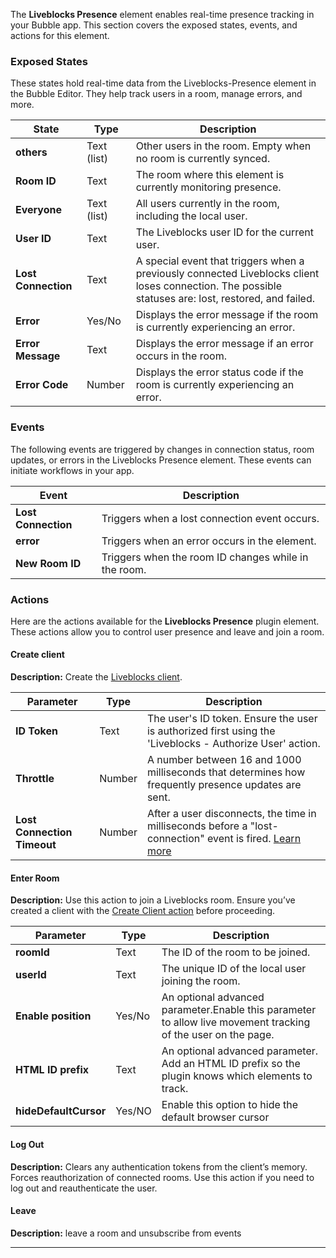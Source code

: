 The **Liveblocks Presence** element enables real-time presence tracking in your Bubble app. This section covers the exposed states, events, and actions for this element.

### Exposed States

These states hold real-time data from the Liveblocks-Presence element in the Bubble Editor. They help track users in a room, manage errors, and more.

| **State**           | **Type**    | **Description**                                                                                                                                      |
| ------------------- | ----------- | ---------------------------------------------------------------------------------------------------------------------------------------------------- |
| **others**          | Text (list) | Other users in the room. Empty when no room is currently synced.                                                                                     |
| **Room ID**         | Text        | The room where this element is currently monitoring presence.                                                                                        |
| **Everyone**        | Text (list) | All users currently in the room, including the local user.                                                                                           |
| **User ID**         | Text        | The Liveblocks user ID for the current user.                                                                                                         |
| **Lost Connection** | Text        | A special event that triggers when a previously connected Liveblocks client loses connection. The possible statuses are: lost, restored, and failed. |
| **Error**           | Yes/No      | Displays the error message if the room is currently experiencing an error.                                                                           |
| **Error Message**   | Text        | Displays the error message if an error occurs in the room.                                                                                           |
| **Error Code**      | Number      | Displays the error status code if the room is currently experiencing an error.                                                                       |

### Events

The following events are triggered by changes in connection status, room updates, or errors in the Liveblocks Presence element. These events can initiate workflows in your app.

| **Event**           | **Description**                                      |
| ------------------- | ---------------------------------------------------- |
| **Lost Connection** | Triggers when a lost connection event occurs.        |
| **error**           | Triggers when an error occurs in the element.        |
| **New Room ID**     | Triggers when the room ID changes while in the room. |

### Actions

Here are the actions available for the **Liveblocks Presence** plugin element. These actions allow you to control user presence and leave and join a room.

#### Create client

**Description:** Create the [Liveblocks client](https://liveblocks.io/docs/api-reference/liveblocks-client#createClient).

| **Parameter**               | **Type** | **Description**                                                                                                                                                                                          |
| --------------------------- | -------- | -------------------------------------------------------------------------------------------------------------------------------------------------------------------------------------------------------- |
| **ID Token**                | Text     | The user's ID token. Ensure the user is authorized first using the 'Liveblocks - Authorize User' action.                                                                                                 |
| **Throttle**                | Number   | A number between 16 and 1000 milliseconds that determines how frequently presence updates are sent.                                                                                                      |
| **Lost Connection Timeout** | Number   | After a user disconnects, the time in milliseconds before a "lost-connection" event is fired. [Learn more](https://liveblocks.io/docs/api-reference/liveblocks-client#createClientLostConnectionTimeout) |

#### **Enter Room**

**Description:** Use this action to join a Liveblocks room. Ensure you’ve created a client with the [Create Client action](#create-client) before proceeding.

| **Parameter**         | **Type** | **Description**                                                                                               |
| --------------------- | -------- | ------------------------------------------------------------------------------------------------------------- |
| **roomId**            | Text     | The ID of the room to be joined.                                                                              |
| **userId**            | Text     | The unique ID of the local user joining the room.                                                             |
| **Enable position**   | Yes/No   | An optional advanced parameter.Enable this parameter to allow live movement tracking of the user on the page. |
| **HTML ID prefix**    | Text     | An optional advanced parameter. Add an HTML ID prefix so the plugin knows which elements to track.            |
| **hideDefaultCursor** | Yes/NO   | Enable this option to hide the default browser cursor                                                         |

#### **Log Out**

**Description:** Clears any authentication tokens from the client’s memory. Forces reauthorization of connected rooms. Use this action if you need to log out and reauthenticate the user.

#### **Leave**

**Description:** leave a room and unsubscribe from events

---

<liveblocksFooter />
